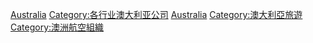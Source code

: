{{Catnav|頁面分類|交通|航空|航空公司}}
{{Commonscat|Airlines of Australia}}

[[Category:各国航空公司|Australia]]
[[Category:各行业澳大利亚公司|Category:各行业澳大利亚公司]]
[[Category:大洋洲航空公司|Australia]]
[[Category:澳大利亞旅遊|Category:澳大利亞旅遊]]
[[Category:澳洲航空組織|Category:澳洲航空組織]]